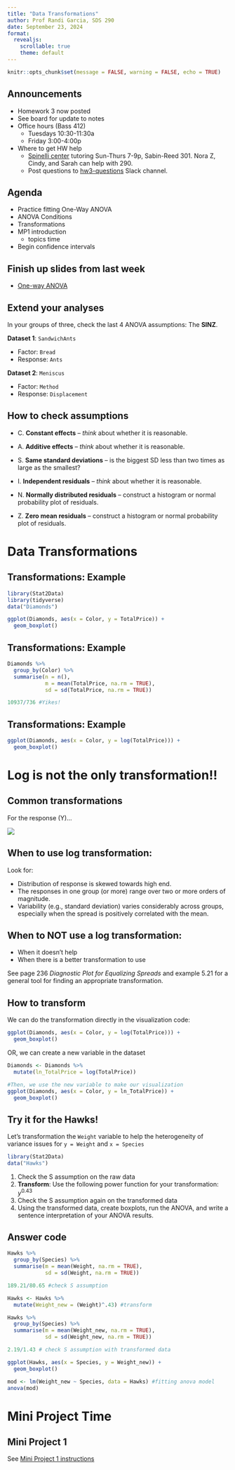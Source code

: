 ```yaml
---
title: "Data Transformations"
author: Prof Randi Garcia, SDS 290
date: September 23, 2024
format: 
  revealjs:
    scrollable: true
    theme: default
---
```


```r
knitr::opts_chunk$set(message = FALSE, warning = FALSE, echo = TRUE)
```

## Announcements

-   Homework 3 now posted 
-   See board for update to notes
-   Office hours (Bass 412)
    -   Tuesdays 10:30-11:30a 
    -   Friday 3:00-4:00p
-   Where to get HW help
    -   [Spinelli center](https://www.smith.edu/qlc/tutoring.html) tutoring Sun-Thurs 7-9p, Sabin-Reed 301. Nora Z, Cindy, and Sarah can help with 290.
    -   Post questions to [hw3-questions](https://smith.enterprise.slack.com/archives/C07NL5E7K8A) Slack channel. 

## Agenda

-   Practice fitting One-Way ANOVA
-   ANOVA Conditions
-   Transformations
-   MP1 introduction
    -   topics time
-   Begin confidence intervals

## Finish up slides from last week

-   [One-way ANOVA](https://randilgarcia.github.io/sds290fall24/lectures/05_ANOVA-conditions.html#/anova-for-one-way-anova)

## Extend your analyses

In your groups of three, check the last 4 ANOVA assumptions: The **SINZ**.

**Dataset 1**: `SandwichAnts`

-   Factor: `Bread`
-   Response: `Ants`

**Dataset 2**: `Meniscus`

-   Factor: `Method`
-   Response: `Displacement`

## How to check assumptions

-   C. **Constant effects** -- *think* about whether it is reasonable.

-   A. **Additive effects** -- *think* about whether it is reasonable.

-   S. **Same standard deviations** -- is the biggest SD less than two times as large as the smallest?

-   I. **Independent residuals** -- *think* about whether it is reasonable.

-   N. **Normally distributed residuals** -- construct a histogram or normal probability plot of residuals.

-   Z. **Zero mean residuals** -- construct a histogram or normal probability plot of residuals.

# Data Transformations

## Transformations: Example

```r
library(Stat2Data)
library(tidyverse)
data("Diamonds")

ggplot(Diamonds, aes(x = Color, y = TotalPrice)) +
  geom_boxplot()
```

## Transformations: Example

```r
Diamonds %>%
  group_by(Color) %>%
  summarise(n = n(),
            m = mean(TotalPrice, na.rm = TRUE),
            sd = sd(TotalPrice, na.rm = TRUE))

10937/736 #Yikes!
```

## Transformations: Example

```r
ggplot(Diamonds, aes(x = Color, y = log(TotalPrice))) +
  geom_boxplot()
```

# Log is not the only transformation!!

## Common transformations

For the response (Y)...

![](pics/transformations.png)

## When to use log transformation:

Look for:

-   Distribution of response is skewed towards high end.
-   The responses in one group (or more) range over two or more orders of magnitude.
-   Variability (e.g., standard deviation) varies considerably across groups, especially when the spread is positively correlated with the mean.

## When to NOT use a log transformation:

-   When it doesn't help
-   When there is a better transformation to use

See page 236 *Diagnostic Plot for Equalizing Spreads* and example 5.21 for a general tool for finding an appropriate transformation.

## How to transform

We can do the transformation directly in the visualization code:

```r
ggplot(Diamonds, aes(x = Color, y = log(TotalPrice))) +
  geom_boxplot()
```

OR, we can create a new variable in the dataset

```r
Diamonds <- Diamonds %>%
  mutate(ln_TotalPrice = log(TotalPrice))

#Then, we use the new variable to make our visualization
ggplot(Diamonds, aes(x = Color, y = ln_TotalPrice)) +
  geom_boxplot()
```

## Try it for the Hawks!

Let's transformation the `Weight` variable to help the heterogeneity of variance issues for `y = Weight` and `x = Species`

```r
library(Stat2Data)
data("Hawks")
```

1.   Check the S assumption on the raw data
2.   **Transform**: Use the following power function for your transformation: $y^{0.43}$ 
3.   Check the S assumption again on the transformed data
4.   Using the transformed data, create boxplots, run the ANOVA, and write a sentence interpretation of your ANOVA results.

## Answer code

```r
Hawks %>%
  group_by(Species) %>%
  summarise(m = mean(Weight, na.rm = TRUE),
            sd = sd(Weight, na.rm = TRUE))

189.21/80.65 #check S assumption

Hawks <- Hawks %>%
  mutate(Weight_new = (Weight)^.43) #transform

Hawks %>%
  group_by(Species) %>%
  summarise(m = mean(Weight_new, na.rm = TRUE),
            sd = sd(Weight_new, na.rm = TRUE))

2.19/1.43 # check S assumption with transformed data

ggplot(Hawks, aes(x = Species, y = Weight_new)) +
  geom_boxplot()

mod <- lm(Weight_new ~ Species, data = Hawks) #fitting anova model
anova(mod)
```


<!-- ## Diagnostic plot to pick a transformation -->

<!-- Steps: -->

<!-- 1.  Save the means and sd's of groups in a little **dataset**. -->
<!-- 2.  Make a scatterplot of log(sd) versus log(m) with a **line of best fit**. -->
<!-- 3.  Your transformation will be the response raised to the **power of 1-slope** of that line. -->

<!-- ## Diagnostic plot to pick a transformation: Step 1 -->

<!-- Save the means and sd's of groups in a little **dataset**. -->

<!-- ```{r} -->
<!-- ds <- Diamonds %>% -->
<!--   group_by(Color) %>% -->
<!--   summarise(n = n(), -->
<!--             m = mean(TotalPrice), -->
<!--             sd = sd(TotalPrice)) -->
<!-- ``` -->

<!-- ## Diagnostic plot to pick a transformation: Step 2 -->

<!-- Make a scatterplot of log(sd) versus log(m) with a **line of best fit**. -->

<!-- ```{r} -->
<!-- qplot(x = log(m), y = log(sd), data = ds) + -->
<!--   geom_smooth(method = lm, se = 0) -->
<!-- ``` -->

<!-- ## Diagnostic plot to pick a transformation: Step 3 -->

<!-- Your transformation will be the response raised to the **power of 1-slope** of that line. -->

<!-- ```{r} -->
<!-- lm(log(sd) ~ log(m), data = ds) -->
<!-- ``` -->

<!-- ## Diagnostic plot to pick a transformation: Step 3 -->

<!-- ```{r} -->
<!-- p = 1 - 1.480 -->

<!-- qplot(x = Color, y = TotalPrice^p, data = Diamonds, geom = "boxplot") -->
<!-- ``` -->

<!-- Steps for finding a transformation: -->

<!-- 1.  Save the means and sd's of groups in a little **dataset**. -->
<!-- 2.  Make a scatterplot of log(sd) versus log(m) with a **line of best fit**. -->
<!-- 3.  Your transformation will be the response raised to the **power of 1-slope** of that line. -->

# Mini Project Time

## Mini Project 1

See [Mini Project 1 instructions](https://randilgarcia.github.io/sds290fall24/project/mini-project-1.html)
